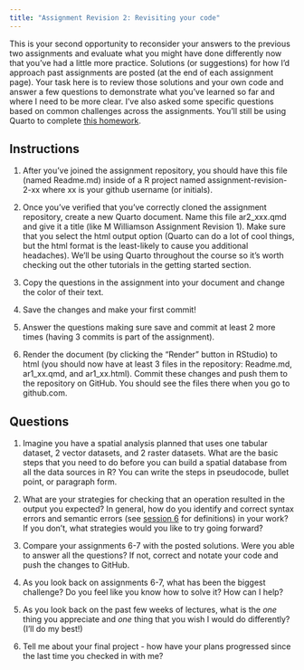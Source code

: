 ```yaml
---
title: "Assignment Revision 2: Revisiting your code"
---
```


This is your second opportunity to reconsider your answers to the previous two assignments and evaluate what you might have done differently now that you've had a little more practice. Solutions (or suggestions) for how I'd approach past assignments are posted (at the end of each assignment page). Your task here is to review those solutions and your own code and answer a few questions to demonstrate what you've learned so far and where I need to be more clear. I've also asked some specific questions based on common challenges across the assignments. You'll still be using Quarto to complete [this homework](https://classroom.github.com/a/k2kHDvLA). 

## Instructions

1. After you've joined the assignment repository, you should have this file (named Readme.md) inside of a R project named assignment-revision-2-xx where xx is your github username (or initials).

2. Once you've verified that you've correctly cloned the assignment repository, create a new Quarto document. Name this file ar2_xxx.qmd and give it a title (like M Williamson Assignment Revision 1). Make sure that you select the html output option (Quarto can do a lot of cool things, but the html format is the least-likely to cause you additional headaches). We'll be using Quarto throughout the course so it's worth checking out the other tutorials in the getting started section.

3. Copy the questions in the assignment into your document and change the color of their text.

4. Save the changes and make your first commit!

5. Answer the questions making sure save and commit at least 2 more times (having 3 commits is part of the assignment).

6. Render the document (by clicking the "Render" button in RStudio) to html (you should now have at least 3 files in the repository: Readme.md, ar1_xx.qmd, and ar1_xx.html). Commit these changes and push them to the repository on GitHub. You should see the files there when you go to github.com.

## Questions

1. Imagine you have a spatial analysis planned that uses one tabular dataset, 2 vector datasets, and 2 raster datasets. What are the basic steps that you need to do before you can build a spatial database from all the data sources in R? You can write the steps in pseudocode, bullet point, or paragraph form.

2. What are your strategies for checking that an operation resulted in the output you expected? In general, how do you identify and correct syntax errors and semantic errors (see [session 6](https://isdrfall24.classes.spaseslab.com/content/06-content.html) for definitions) in your work? If you don't, what strategies would you like to try going forward?

3. Compare your assignments 6-7 with the posted solutions. Were you able to answer all the questions? If not, correct and notate your code and push the changes to GitHub.

4. As you look back on assignments 6-7, what has been the biggest challenge? Do you feel like you know how to solve it? How can I help?

5. As you look back on the past few weeks of lectures, what is the _one_ thing you appreciate and _one_ thing that you wish I would do differently? (I'll do my best!)

6. Tell me about your final project - how have your plans progressed since the last time you checked in with me?